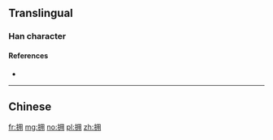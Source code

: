 {{also|擁}}
==Translingual==

===Han character===
{{Han char|rn=64|rad=手|as=05|sn=8|four=|canj=QBQ|ids=⿰扌用}}

====References====
* {{Han ref|kx=0427.161|hdz=31855.060|uh=62E5|ud=25317}}

----

==Chinese==
{{zh-see|擁}}

[[fr:拥]]
[[mg:拥]]
[[no:拥]]
[[pl:拥]]
[[zh:拥]]